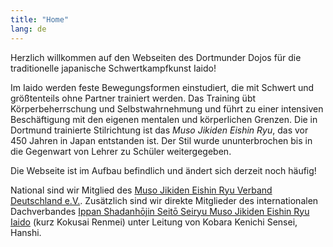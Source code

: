 ```yaml
---
title: "Home"
lang: de
---
```


Herzlich willkommen auf den Webseiten des Dortmunder Dojos für die traditionelle japanische Schwertkampfkunst Iaido!

Im Iaido werden feste Bewegungsformen einstudiert, die mit Schwert und größtenteils ohne Partner trainiert werden.
Das Training übt Körperbeherrschung und Selbstwahrnehmung und führt zu einer intensiven Beschäftigung mit den eigenen mentalen und körperlichen Grenzen.
Die in Dortmund trainierte Stilrichtung ist das *Muso Jikiden Eishin Ryu*, das vor 450 Jahren in Japan entstanden ist.
Der Stil wurde ununterbrochen bis in die Gegenwart von Lehrer zu Schüler weitergegeben.

::: callout-caution
Die Webseite ist im Aufbau befindlich und ändert sich derzeit noch häufig!
:::

National sind wir Mitglied des [Muso Jikiden Eishin Ryu Verband Deutschland e.V.](www.iaidoverband.org). Zusätzlich sind wir direkte Mitglieder des internationalen Dachverbandes [Ippan Shadanhōjin Seitō Seiryu Muso Jikiden Eishin Ryu Iaido](https://mjer-iaido.github.io/en/) (kurz Kokusai Renmei) unter Leitung von Kobara Kenichi Sensei, Hanshi.
